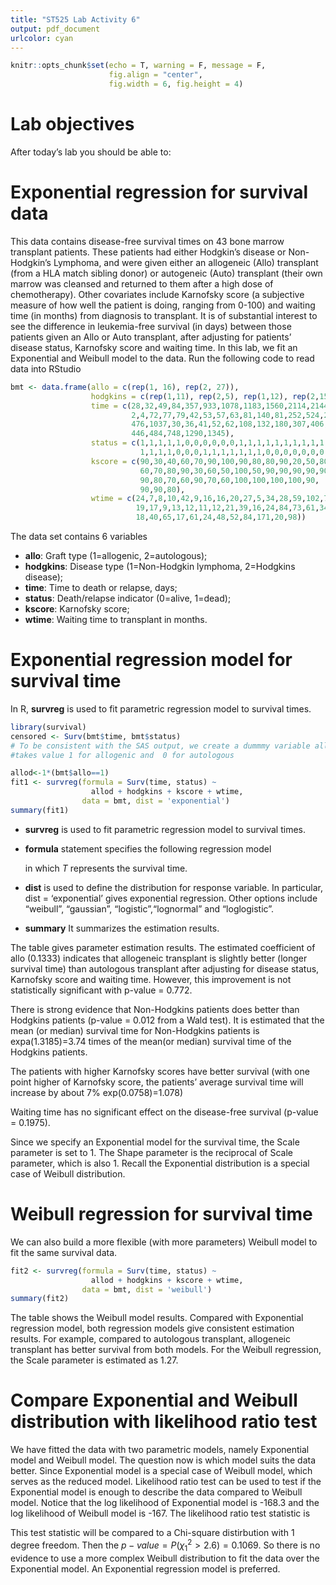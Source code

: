 ```yaml
---
title: "ST525 Lab Activity 6"
output: pdf_document
urlcolor: cyan
---
```

```r
knitr::opts_chunk$set(echo = T, warning = F, message = F, 
                      fig.align = "center", 
                      fig.width = 6, fig.height = 4)
```

# Lab objectives

After today's lab you should be able to:
\begin{itemize}
\item Build Exponential regression model for survival data in R.
\item Build Weibull regression model for survival data in R.
\item Interpret the regression coefficients in parametric regression models.
\item Compare Exponential and Weibull distribution models with likelihood ratio test.
\end{itemize}

# Exponential regression for survival data

This data contains disease-free survival times on 43 bone marrow transplant patients. These patients had either Hodgkin's disease or Non-Hodgkin's Lymphoma, and were given either an allogeneic (Allo) transplant (from a HLA match sibling donor) or autogeneic (Auto) transplant (their own marrow was cleansed and returned to them after a high dose of chemotherapy). Other covariates include Karnofsky score (a subjective measure of how well the patient is doing, ranging from 0-100) and waiting time (in months) from diagnosis to transplant. It is of substantial interest to see the difference in leukemia-free survival (in days) between those patients given an Allo or Auto transplant, after adjusting for patients' disease status, Karnofsky score and waiting time. In this lab, we fit an Exponential and Weibull model to the data. Run the following code to read data into RStudio

```r
bmt <- data.frame(allo = c(rep(1, 16), rep(2, 27)),
                  hodgkins = c(rep(1,11), rep(2,5), rep(1,12), rep(2,15)),
                  time = c(28,32,49,84,357,933,1078,1183,1560,2114,2144,
                           2,4,72,77,79,42,53,57,63,81,140,81,252,524,210,
                           476,1037,30,36,41,52,62,108,132,180,307,406,
                           446,484,748,1290,1345),
                  status = c(1,1,1,1,1,0,0,0,0,0,0,1,1,1,1,1,1,1,1,1,1,
                             1,1,1,1,0,0,0,1,1,1,1,1,1,1,0,0,0,0,0,0,0,0),
                  kscore = c(90,30,40,60,70,90,100,90,80,80,90,20,50,80,
                             60,70,80,90,30,60,50,100,50,90,90,90,90,90,
                             90,80,70,60,90,70,60,100,100,100,100,90,
                             90,90,80),
                  wtime = c(24,7,8,10,42,9,16,16,20,27,5,34,28,59,102,71,
                            19,17,9,13,12,11,12,21,39,16,24,84,73,61,34,
                            18,40,65,17,61,24,48,52,84,171,20,98))
```


The data set contains 6 variables

* __allo__: Graft type (1=allogenic, 2=autologous);
* __hodgkins__: Disease type (1=Non-Hodgkin lymphoma, 2=Hodgkins disease);
* __time__: Time to death or relapse, days;
* __status__: Death/relapse indicator (0=alive, 1=dead);
* __kscore__: Karnofsky score;
* __wtime__: Waiting time to transplant in months.

# Exponential regression model for survival time

In R, __survreg__ is used to fit parametric regression model to survival times.

```r
library(survival)
censored <- Surv(bmt$time, bmt$status)
# To be consistent with the SAS output, we create a dummmy variable allod which 
#takes value 1 for allogenic and  0 for autologous

allod<-1*(bmt$allo==1) 
fit1 <- survreg(formula = Surv(time, status) ~ 
                  allod + hodgkins + kscore + wtime,
                data = bmt, dist = 'exponential')
summary(fit1)

```
* __survreg__ is used to fit parametric regression model to survival times.
* __formula__ statement specifies the following regression model
\begin{center}
$log(T)=\beta_0+\beta_1allo+\beta_2hodgkins+\beta_3kscore+\beta_4wtime+\sigma\epsilon,$
\end{center}
in which $T$ represents the survival time. 

* __dist__ is used to define the distribution for response variable. In particular, dist = 'exponential' gives exponential regression. Other options include "weibull", "gaussian", "logistic","lognormal" and "loglogistic".

* __summary__ It summarizes the estimation results. 

The table gives parameter estimation results. The estimated coefficient of allo (0.1333) indicates that allogeneic transplant is slightly better (longer survival time) than autologous transplant after adjusting for disease status, Karnofsky score and waiting time. However, this improvement is not statistically significant with p-value = 0.772.


There is strong evidence that Non-Hodgkins patients does better than Hodgkins patients (p-value = 0.012 from a Wald test). It is estimated that the mean (or median) survival time for Non-Hodgkins patients is expa(1.3185)=3.74 times of the mean(or median) survival time of the Hodgkins patients.

The patients with higher Karnofsky scores have better survival (with one point higher of Karnofsky score, the patients' average survival time will increase by about 7\% exp(0.0758)=1.078) 

Waiting time has no significant effect on the disease-free survival (p-value = 0.1975).



Since we specify an Exponential model for the survival time, the Scale parameter is set to 1. The Shape parameter is the reciprocal of Scale parameter, which is also 1. Recall the Exponential distribution is a special case of Weibull distribution.

# Weibull regression for survival time

We can also build a more flexible (with more parameters) Weibull model to fit the same survival data.

```r
fit2 <- survreg(formula = Surv(time, status) ~ 
                  allod + hodgkins + kscore + wtime,
                data = bmt, dist = 'weibull')
summary(fit2)
```

The table shows the Weibull model results. Compared with Exponential regression model, both regression models give consistent estimation results. For example, compared to autologous transplant, allogeneic transplant has better survival from both models. For the Weibull regression, the Scale parameter is estimated as 1.27.

# Compare Exponential and Weibull distribution with likelihood ratio test

We have fitted the data with two parametric models, namely Exponential model and Weibull model. The question now is which model suits the data better. Since Exponential model is a special case of Weibull model, which serves as the reduced model. Likelihood ratio test can be used to test if the Exponential model is enough to describe the data compared to Weibull model. Notice that the log likelihood of Exponential model is -168.3 and the log likelihood of Weibull model is -167. The likelihood ratio test statistic is
\begin{center}
$2\times(LL_{Weibull}-LL_{Exponential})=2\times(-167-(-168.3))=2.6.$
\end{center}
This test statistic will be compared to a Chi-square distirbution with 1 degree freedom. Then the $p-value=P(\chi_1^2>2.6)=0.1069$. So there is no evidence to use a more complex Weibull distribution to fit the data over the Exponential model. An Exponential regression model is preferred. 

